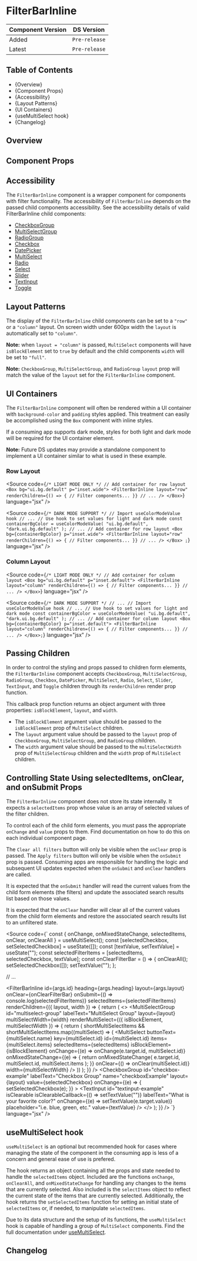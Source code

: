 
<Meta of={FilterBarInlineStories} />

# FilterBarInline

| Component Version | DS Version    |
| ----------------- | ------------- |
| Added             | `Pre-release` |
| Latest            | `Pre-release` |

## Table of Contents

- {<Link href="#overview" target="_self">Overview</Link>}
- {<Link href="#component-props" target="_self">Component Props</Link>}
- {<Link href="#accessibility" target="_self">Accessibility</Link>}
- {<Link href="#layout-patterns" target="_self">Layout Patterns</Link>}
- {<Link href="#ui-containers" target="_self">UI Containers</Link>}
- {<Link href="#usemultiselect-hook" target="_self">useMultiSelect hook</Link>}
- {<Link href="#changelog" target="_self">Changelog</Link>}

## Overview

<Description of={FilterBarInlineStories} />

## Component Props

<Canvas of={FilterBarInlineStories.WithControls} />

<ArgTypes of={FilterBarInlineStories.WithControls} />

## Accessibility

The `FilterBarInline` component is a wrapper component for components with filter
functionality. The accessibility of `FilterBarInline` depends on the passed child
components accessibility. See the accessibility details of valid FilterBarInline child
components:

- [CheckboxGroup](../?path=/docs/components-form-elements-checkboxgroup--docs#accessibility)
- [MultiSelectGroup](../?path=/docs/components-form-elements-multiselectgroup--docs#accessibility)
- [RadioGroup](../?path=/docs/components-form-elements-radiogroup--docs#accessibility)
- [Checkbox](../?path=/docs/components-form-elements-checkbox--docs#accessibility)
- [DatePicker](../?path=/docs/components-form-elements-datepicker--docs#accessibility)
- [MultiSelect](../?path=/docs/components-form-elements-multiselect--docs#accessibility)
- [Radio](../?path=/docs/components-form-elements-radio--docs#accessibility)
- [Select](../?path=/docs/components-form-elements-select--docs#accessibility)
- [Slider](../?path=/docs/components-form-elements-slider--docs#accessibility)
- [TextInput](../?path=/docs/components-form-elements-textinput--docs#accessibility)
- [Toggle](../?path=/docs/components-form-elements-toggle--docs#accessibility)

## Layout Patterns

The display of the `FilterBarInline` child components can be set to a `"row"` or a
`"column"` layout. On screen width under 600px width the `layout` is
automatically set to `"column"`.

**Note:** when `layout = "column"` is passed, `MultiSelect` components will have
`isBlockElement` set to `true` by default and the child components `width`
will be set to `"full"`.

**Note:** `CheckboxGroup`, `MultiSelectGroup`, and `RadioGroup` `layout` prop will
match the value of the `layout` set for the `FilterBarInline` component.

<Canvas of={FilterBarInlineStories.LayoutPatterns} />

## UI Containers

The `FilterBarInline` component will often be rendered within a UI container with
`background-color` and `padding` styles applied. This treatment can easily be
accomplished using the `Box` component with inline styles.

If a consuming app supports dark mode, styles for both light and dark mode will
be required for the UI container element.

**Note:** Future DS updates may provide a standalone component to implement a
UI container similar to what is used in these example.

### Row Layout

<Canvas of={FilterBarInlineStories.UIContainers} />

<Source
  code={`
/* LIGHT MODE ONLY */
// Add container for row layout
<Box bg="ui.bg.default" p="inset.wide">
  <FilterBarInline
    layout="row"
    renderChildren={() => {
      // Filter components...
    }}
    // ...
  />
</Box>
`}
  language="jsx"
/>

<Source
  code={`
/* DARK MODE SUPPORT */
// Import useColorModeValue hook
// ...
// Use hook to set values for light and dark mode
const containerBgColor = useColorModeValue(
  "ui.bg.default",
  "dark.ui.bg.default"
);
// ...
// Add container for row layout
<Box bg={containerBgColor} p="inset.wide">
  <FilterBarInline
    layout="row"
    renderChildren={() => {
      // Filter components...
    }}
    // ...
  />
</Box>
; `}
  language="jsx"
/>

### Column Layout

<Canvas of={FilterBarInlineStories.ColumnLayout} />

<Source
  code={`
/* LIGHT MODE ONLY */
// Add container for column layout
<Box bg="ui.bg.default" p="inset.default">
  <FilterBarInline
    layout="column"
    renderChildren={() => {
      // Filter components...
    }}
    // ...
  />
</Box>
`}
  language="jsx"
/>

<Source
  code={`
/* DARK MODE SUPPORT */
// ...
// Import useColorModeValue hook
// ...
// Use hook to set values for light and dark mode
const containerBgColor = useColorModeValue(
  "ui.bg.default",
  "dark.ui.bg.default"
);
// ...
// Add container for column layout
<Box bg={containerBgColor} p="inset.default">
  <FilterBarInline
    layout="column"
    renderChildren={() => {
      // Filter components...
    }}
    // ...
  />
</Box>;
`}
  language="jsx"
/>

## Passing Children

<Canvas of={FilterBarInlineStories.MultipleChildren} />

In order to control the styling and props passed to children form elements,
the `FilterBarInline` component accepts `CheckboxGroup`, `MultiSelectGroup`,
`RadioGroup`, `Checkbox`, `DatePicker`, `MultiSelect`, `Radio`, `Select`,
`Slider`, `TextInput`, and `Toggle` children through its `renderChildren` render
prop function.

This callback prop function returns an object argument with three properties:
`isBlockElement`, `layout`, and `width`.

- The `isBlockElement` argument value should be passed to the `isBlockElement`
  prop of `MultiSelect` children.
- The `layout` argument value should be passed to the `layout` prop of
  `CheckboxGroup`, `MultiSelectGroup`, and `RadioGroup` children.
- The `width` argument value should be passed to the `multiSelectWidth` prop of
  `MultiSelectGroup` children and the `width` prop of `MultiSelect` children.

## Controlling State Using selectedItems, onClear, and onSubmit Props

The `FilterBarInline` component does not store its state internally. It expects
a `selectedItems` prop whose value is an array of selected values of the filter
children.

To control each of the child form elements, you must pass the appropriate
`onChange` and `value` props to them. Find documentation on how to do this on each
individual component page.

The `Clear all filters` button will only be visible when the `onClear` prop is
passed. The `Apply filters` button will only be visible when the `onSubmit` prop is
passed. Consuming apps are responsible for handling the logic and subsequent UI
updates expected when the `onSubmit` and `onClear` handlers are called.

It is expected that the `onSubmit` handler will read the current values from the
child form elements (the filters) and update the associated search results list
based on those values.

It is expected that the `onClear` handler will clear all of the current values
from the child form elements and restore the associated search results list to an
unfiltered state.

<Source
  code={`
const { onChange, onMixedStateChange, selectedItems, onClear, onClearAll } =
  useMultiSelect();
const [selectedCheckbox, setSelectedCheckbox] = useState([]);
const [textValue, setTextValue] = useState("");
const selectedFilterItems = [selectedItems, selectedCheckbox, textValue];
const onClearFilterBar = () => {
  onClearAll();
  setSelectedCheckbox([]);
  setTextValue("");
};

// ...

<FilterBarInline
  id={args.id}
  heading={args.heading}
  layout={args.layout}
  onClear={onClearFilterBar}
  onSubmit={() => console.log(selectedFilterItems)}
  selectedItems={selectedFilterItems}
  renderChildren={({ layout, width }) => {
    return (
      <>
        <MultiSelectGroup
          id="multiselect-group"
          labelText="MultiSelect Group"
          layout={layout}
          multiSelectWidth={width}
          renderMultiSelect={({ isBlockElement, multiSelectWidth }) => {
            return (
              shortMultiSelectItems &&
              shortMultiSelectItems.map((multiSelect) => (
                <MultiSelect
                  buttonText={multiSelect.name}
                  key={multiSelect.id}
                  id={multiSelect.id}
                  items={multiSelect.items}
                  selectedItems={selectedItems}
                  isBlockElement={isBlockElement}
                  onChange={(e) => onChange(e.target.id, multiSelect.id)}
                  onMixedStateChange={(e) => {
                    return onMixedStateChange(
                      e.target.id,
                      multiSelect.id,
                      multiSelect.items
                    );
                  }}
                  onClear={() => onClear(multiSelect.id)}
                  width={multiSelectWidth}
                />
              ))
            );
          }}
        />
        <CheckboxGroup
          id="checkbox-example"
          labelText="Checkbox Group"
          name="checkboxExample"
          layout={layout}
          value={selectedCheckbox}
          onChange={(e) => {
            setSelectedCheckbox(e);
          }}
        >
          <Checkbox id="checkbox-1" value="1" labelText="Checkbox 1" />
          <Checkbox id="checkbox-2" value="2" labelText="Checkbox 2" />
        </CheckboxGroup>
        <TextInput
          id="textinput-example"
          isClearable
          isClearableCallback={() => setTextValue("")}
          labelText="What is your favorite color?"
          onChange={(e) => setTextValue(e.target.value)}
          placeholder="i.e. blue, green, etc."
          value={textValue}
        />
      </>
    );
  }}
/>
`} language="jsx" />

## useMultiSelect hook

`useMultiSelect` is an optional but recommended hook for cases where managing
the state of the component in the consuming app is less of a concern and general
ease of use is prefered.

The hook returns an object containing all the props and state needed to
handle the `selectedItems` object. Included are the functions `onChange`,
`onClearAll`, and `onMixedStateChange` for handling any changes to the
items that are currently selected. Also included is the `selectItems` object
to reflect the current state of the items that are currently selected.
Additionally, the hook returns the `setSelectedItems` function for setting
an initial state of `selectedItems` or, if needed, to manipulate `selectedItems`.

Due to its data structure and the setup of its functions, the `useMultiSelect`
hook is capable of handling a group of `MultiSelect` components. Find the full
documentation under [useMultiSelect](../?path=/docs/hooks-usemultiselect--docs).

## Changelog

<ComponentChangelogTable changelogData={changelogData} />
